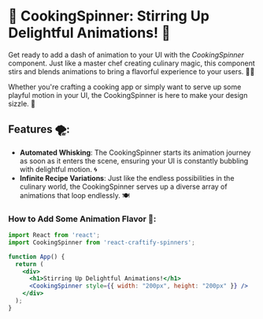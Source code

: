 

<Meta title="Spinners/CookingSpinner" component={CookingSpinner} />

# 🍳 CookingSpinner: Stirring Up Delightful Animations! 🍳

Get ready to add a dash of animation to your UI with the *CookingSpinner* component. Just like a master chef creating culinary magic, this component stirs and blends animations to bring a flavorful experience to your users. 🍳🌀

Whether you're crafting a cooking app or simply want to serve up some playful motion in your UI, the CookingSpinner is here to make your design sizzle. 🌟

## Features 🌪️:

- **Automated Whisking**: The CookingSpinner starts its animation journey as soon as it enters the scene, ensuring your UI is constantly bubbling with delightful motion. 🌀
- **Infinite Recipe Variations**: Just like the endless possibilities in the culinary world, the CookingSpinner serves up a diverse array of animations that loop endlessly. 🍽️

### How to Add Some Animation Flavor 🚀:

```jsx
import React from 'react';
import CookingSpinner from 'react-craftify-spinners';  

function App() {
  return (
    <div>
      <h1>Stirring Up Delightful Animations!</h1>
      <CookingSpinner style={{ width: "200px", height: "200px" }} />
    </div>
  );
}

